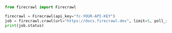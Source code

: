 ```python Python
from firecrawl import Firecrawl

firecrawl = Firecrawl(api_key="fc-YOUR-API-KEY")
job = firecrawl.crawl(url="https://docs.firecrawl.dev", limit=5, poll_interval=1, timeout=120)
print(job.status)
```


